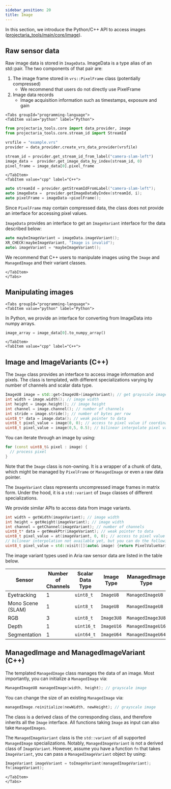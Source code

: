 ```yaml
---
sidebar_position: 20
title: Image
---
```


In this section, we introduce the Python/C++ API to access images ([projectaria_tools/main/core/image](https://github.com/facebookresearch/projectaria_tools/blob/main/core/image)).

## Raw sensor data
Raw image data is stored in `ImageData`. ImageData is a type alias of an std::pair. The two components of that pair are:
1. The image frame stored in `vrs::PixelFrame` class (potentially compressed)
   * We recommend that users do not directly use PixelFrame
2. Image data records
   * Image acquisition information such as timestamps, exposure and gain

```mdx-code-block
<Tabs groupId="programming-language">
<TabItem value="python" label="Python">
```
```python
from projectaria_tools.core import data_provider, image
from projectaria_tools.core.stream_id import StreamId

vrsfile = "example.vrs"
provider = data_provider.create_vrs_data_provider(vrsfile)

stream_id = provider.get_stream_id_from_label("camera-slam-left")
image_data =  provider.get_image_data_by_index(stream_id, 0)
pixel_frame = image_data[0].pixel_frame
```

```mdx-code-block
</TabItem>
<TabItem value="cpp" label="C++">
```
```cpp
auto streamId = provider.getStreamIdFromLabel("camera-slam-left");
auto imageData =  provider.getImageDataByIndex(streamId, i);
auto pixelFrame = imageData->pixelFrame();
```
Since `PixelFrame` may contain compressed data, the class does not provide an interface for accessing pixel values.

`ImageData` provides an interface to get an `ImageVariant` interface for the data described below:

```cpp
auto maybeImageVariant = imageData.imageVariant();
XR_CHECK(maybeImageVariant, "Image is invalid");
auto& imageVariant = *maybeImageVariant();
```

We recommend that C++ users to manipulate images using the `Image` and `ManagedImage` and their variant classes.
```mdx-code-block
</TabItem>
</Tabs>
```

## Manipulating images
```mdx-code-block
<Tabs groupId="programming-language">
<TabItem value="python" label="Python">
```
In Python, we provide an interface for converting from ImageData into numpy arrays.
```python
image_array = image_data[0].to_numpy_array()
```

```mdx-code-block
</TabItem>
<TabItem value="cpp" label="C++">
```

## Image and ImageVariants (C++)
The `Image` class provides an interface to access image information and pixels. The class is templated, with different specializations varying by number of channels and scalar data type.
```cpp
ImageU8 image = std::get<ImageU8>(imageVariant); // get grayscale image
int width = image.width(); // image width
int height = image.height(); // image height
int channel = image.channel(); // number of channels
int stride = image.stride(); // number of bytes per row
uint8_t* data = image.data(); // weak pointer to data
uint8_t pixel_value = image(0, 0); // access to pixel value if coordinate is of integral type
uint8_t pixel_value = image(0,5, 0.5); // bilinear interpolate pixel value if coordinate is of float type
```
You can iterate through an image by using:
``` c++
for (const uint8_t& pixel : image) {
  // process pixel
}
```
Note that the `Image` class is non-owning. It is a wrapper of a chunk of data, which might be managed by `PixelFrame` or `ManagedImage` or even a raw data pointer.

The `ImageVariant` class represents uncompressed image frames in matrix form. Under the hood, it is a `std::variant` of `Image` classes of different specializations.

We provide similar APIs to access data from image variants.

```cpp
int width = getWidth(imageVariant); // image width
int height = getHeight(imageVariant); // image width
int channel = getChannel(imageVariant); // number of channels
uint8_t* data = getWeakPtr(imageVariant); // weak pointer to data
uint8_t pixel_value = at(imageVariant, 0, 0); // access to pixel value if coordinate is of integral type
// bilinear interpolation not available yet, but you can do the following
uint8_t pixel_value = std::visit([](auto& image) {return PixelValueVariant(image(0.5, 0.5, 0))}, imageVariant);
```
The image variant types used in Aria raw sensor data are listed in the table below.

|**Sensor** |Number of Channels|Scalar Data Type |Image Type| ManagedImage Type|
|--|--|--|--|--|
|Eyetracking| 1| `uint8_t` |`ImageU8`| `ManagedImageU8`|
|Mono Scene (SLAM)| 1| `uint8_t`|`ImageU8`|`ManagedImageU8`|
|RGB| 3| `uint8_t`|`Image3U8`|`ManagedImage3U8`|
|Depth| 1| `uint16_t`|`ImageU16`|`ManagedImageU16`|
|Segmentation| 1|`uint64_t`|`ImageU64`|`ManagedImageU64`|

## ManagedImage and ManagedImageVariant (C++)
The templated `ManagedImage` class manages the data of an image. Most importantly, you can initialize a `ManagedImage` via:
```cpp
ManagedImageU8 managedImage(width, height); // grayscale image
```
You can change the size of an existing `ManagedImage` via:
```cpp
managedImage.reinitialize(newWidth, newHeight); // grayscale image
```
The class is a derived class of the corresponding class, and therefore inherits all the `Image` interface. All functions taking `Image` as input can also take `ManagedImages`.

The `ManagedImageVariant` class is the `std::variant` of all supported `ManagedImage` specializations. Notably, `ManagedImageVariant` is not a derived class of `ImageVariant`. However, assume you have a function `fn` that takes `ImageVariant`, you can pass a `ManagedImageVariant` object by using:

```cpp
ImageVariant imageVariant = toImageVariant(managedImageVariant);
fn(imageVariant);
```



```mdx-code-block
</TabItem>
</Tabs>
```
